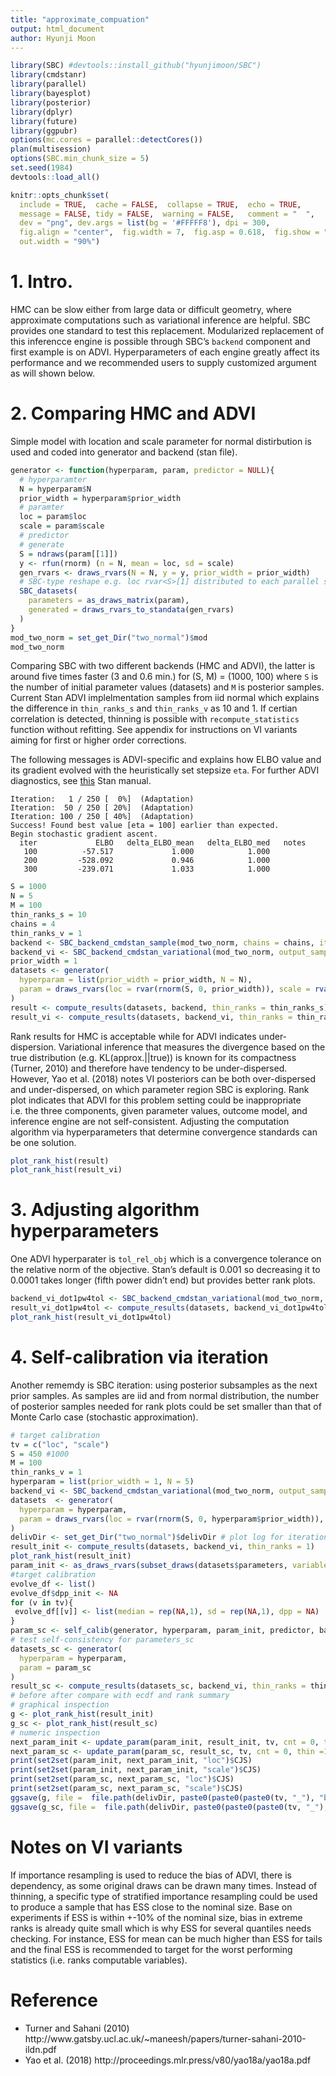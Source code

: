 ```yaml
---
title: "approximate_compuation"
output: html_document
author: Hyunji Moon
---
```


```r
library(SBC) #devtools::install_github("hyunjimoon/SBC")
library(cmdstanr)
library(parallel)
library(bayesplot)
library(posterior)
library(dplyr)
library(future)
library(ggpubr)
options(mc.cores = parallel::detectCores())
plan(multisession)
options(SBC.min_chunk_size = 5)
set.seed(1984)
devtools::load_all()
```

```r
knitr::opts_chunk$set(
  include = TRUE,  cache = FALSE,  collapse = TRUE,  echo = TRUE,
  message = FALSE, tidy = FALSE,  warning = FALSE,   comment = "  ",
  dev = "png", dev.args = list(bg = '#FFFFF8'), dpi = 300,
  fig.align = "center",  fig.width = 7,  fig.asp = 0.618,  fig.show = "hold",
  out.width = "90%")
```

# 1. Intro.
HMC can be slow either from large data or difficult geometry, where approximate computations such as variational inference are helpful. SBC provides one standard to test this replacement. Modularized replacement of this inferencce engine is possible through SBC's `backend` component and first example is on ADVI. Hyperparameters of each engine greatly affect its performance and we recommended users to supply customized argument as will shown below.

# 2. Comparing HMC and ADVI 
Simple model with location and scale parameter for normal distirbution is used and coded into generator and backend (stan file).

```r
generator <- function(hyperparam, param, predictor = NULL){
  # hyperparamter
  N = hyperparam$N
  prior_width = hyperparam$prior_width
  # paramter
  loc = param$loc
  scale = param$scale
  # predictor
  # generate
  S = ndraws(param[[1]])
  y <- rfun(rnorm) (n = N, mean = loc, sd = scale) 
  gen_rvars <- draws_rvars(N = N, y = y, prior_width = prior_width)
  # SBC-type reshape e.g. loc rvar<S>[1] distributed to each parallel simulation as rvar<1>[1]
  SBC_datasets(
    parameters = as_draws_matrix(param), 
    generated = draws_rvars_to_standata(gen_rvars)
  )
}
mod_two_norm = set_get_Dir("two_normal")$mod
mod_two_norm
```

Comparing SBC with two different backends (HMC and ADVI), the latter is around five times faster (3 and 0.6 min.) for (S, M) = (1000, 100) where `S` is the number of initial parameter values (datasets) and `M` is posterior samples. Current Stan ADVI implelmentation samples from iid normal which explains the difference in `thin_ranks_s` and `thin_ranks_v` as 10 and 1. If certian correlation is detected, thinning is possible with `recompute_statistics` function without refitting. See appendix for instructions on VI variants aiming for first or higher order corrections.

The following messages is ADVI-specific and explains how ELBO value and its gradient evolved with the heuristically set stepsize `eta`. For further ADVI diagnostics, see [this](https://mc-stan.org/docs/2_27/reference-manual/stochastic-gradient-ascent.html) Stan manual. 
```
Iteration:   1 / 250 [  0%]  (Adaptation) 
Iteration:  50 / 250 [ 20%]  (Adaptation) 
Iteration: 100 / 250 [ 40%]  (Adaptation) 
Success! Found best value [eta = 100] earlier than expected. 
Begin stochastic gradient ascent. 
  iter             ELBO   delta_ELBO_mean   delta_ELBO_med   notes  
   100          -57.517             1.000            1.000 
   200         -528.092             0.946            1.000 
   300         -239.071             1.033            1.000 
```

```r
S = 1000
N = 5
M = 100
thin_ranks_s = 10
chains = 4
thin_ranks_v = 1
backend <- SBC_backend_cmdstan_sample(mod_two_norm, chains = chains, iter_sampling = M * thin_ranks_s / chains)
backend_vi <- SBC_backend_cmdstan_variational(mod_two_norm, output_samples = M * thin_ranks_v)
prior_width = 1
datasets <- generator(
  hyperparam = list(prior_width = prior_width, N = N),
  param = draws_rvars(loc = rvar(rnorm(S, 0, prior_width)), scale = rvar(exp(rnorm(S, 0, prior_width))))
)
result <- compute_results(datasets, backend, thin_ranks = thin_ranks_s)
result_vi <- compute_results(datasets, backend_vi, thin_ranks = thin_ranks_v)
```

Rank results for HMC is acceptable while for ADVI indicates under-dispersion. Variational inference that measures the divergence based on the true distribution (e.g. KL(approx.||true)) is known for its compactness (Turner, 2010) and therefore have tendency to be under-dispersed. However, Yao et al. (2018) notes VI posteriors can be both over-dispersed and under-dispersed, on which parameter region SBC is exploring. Rank plot indicates that ADVI for this problem setting could be inappropriate i.e. the three components, given parameter values, outcome model, and inference engine are not self-consistent. Adjusting the computation algorithm via hyperparameters that determine convergence standards can be one solution. 

```R
plot_rank_hist(result)
plot_rank_hist(result_vi)
```

# 3. Adjusting algorithm hyperparameters
One ADVI hyperparater is `tol_rel_obj` which is a convergence tolerance on the relative norm of the objective. Stan's default is 0.001 so decreasing it to 0.0001 takes longer (fifth power didn't end) but provides better rank plots.

```r
backend_vi_dot1pw4tol <- SBC_backend_cmdstan_variational(mod_two_norm, tol_rel_obj = 0.0001)
result_vi_dot1pw4tol <- compute_results(datasets, backend_vi_dot1pw4tol)
plot_rank_hist(result_vi_dot1pw4tol)
```

# 4. Self-calibration via iteration

Another rememdy is SBC iteration: using posterior subsamples as the next prior samples. As samples are iid and from normal distribution, the number of posterior samples needed for rank plots could be set smaller than that of Monte Carlo case (stochastic approximation).
```r
# target calibration
tv = c("loc", "scale")
S = 450 #1000
M = 100
thin_ranks_v = 1
hyperparam = list(prior_width = 1, N = 5)
backend_vi <- SBC_backend_cmdstan_variational(mod_two_norm, output_samples = M * thin_ranks_v)
datasets  <- generator(
  hyperparam = hyperparam,
  param = draws_rvars(loc = rvar(rnorm(S, 0, hyperparam$prior_width)), scale = rvar(exp(rnorm(S, 0, hyperparam$prior_width))))
)
delivDir <- set_get_Dir("two_normal")$delivDir # plot log for iteration update
result_init <- compute_results(datasets, backend_vi, thin_ranks = 1) 
plot_rank_hist(result_init)
param_init <- as_draws_rvars(subset_draws(datasets$parameters, variable = tv))
#target calibration
evolve_df <- list()
evolve_df$dpp_init <- NA
for (v in tv){
 evolve_df[[v]] <- list(median = rep(NA,1), sd = rep(NA,1), dpp = NA) 
}
param_sc <- self_calib(generator, hyperparam, param_init, predictor, backend_vi, tv, thin_ranks_v, 0, evolve_df, delivDir)
# test self-consistency for parameters_sc
datasets_sc <- generator(
  hyperparam = hyperparam,
  param = param_sc
)
result_sc <- compute_results(datasets_sc, backend_vi, thin_ranks = thin_ranks_v) 
# before after compare with ecdf and rank summary
# graphical inspection
g <- plot_rank_hist(result_init)
g_sc <- plot_rank_hist(result_sc)
# numeric inspection
next_param_init <- update_param(param_init, result_init, tv, cnt = 0, thin =1, delivDir) 
next_param_sc <- update_param(param_sc, result_sc, tv, cnt = 0, thin =1, delivDir)
print(set2set(param_init, next_param_init, "loc")$CJS)
print(set2set(param_init, next_param_init, "scale")$CJS)
print(set2set(param_sc, next_param_sc, "loc")$CJS)  
print(set2set(param_sc, next_param_sc, "scale")$CJS)
ggsave(g, file =  file.path(delivDir, paste0(paste0(paste0(tv, "_"), "bfCalib_ecdf.png"), sep = "")))
ggsave(g_sc, file =  file.path(delivDir, paste0(paste0(paste0(tv, "_"), "afCalib_ecdf.png"), sep = "")))
```

# Notes on VI variants
If importance resampling is used to reduce the bias of ADVI, there is dependency, as some original draws can be drawn many times. Instead of thinning, a specific type of stratified importance resampling could be used to produce a sample that has ESS close to the nominal size. Base on experiments if ESS is within +-10% of the nominal size, bias in extreme ranks is already quite small which is why ESS for several quantiles needs checking. For instance, ESS for mean can be much higher than ESS for tails and the final ESS is recommended to target for the worst performing statistics (i.e. ranks computable variables).

# Reference
- Turner and Sahani (2010) http://www.gatsby.ucl.ac.uk/~maneesh/papers/turner-sahani-2010-ildn.pdf
- Yao et al. (2018) http://proceedings.mlr.press/v80/yao18a/yao18a.pdf

